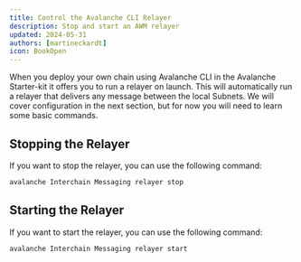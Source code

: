 ```yaml
---
title: Control the Avalanche CLI Relayer
description: Stop and start an AWM relayer
updated: 2024-05-31
authors: [martineckardt]
icon: BookOpen
---
```


When you deploy your own chain using Avalanche CLI in the Avalanche Starter-kit it offers you to run a relayer on launch. This will automatically run a relayer that delivers any message between the local Subnets. We will cover configuration in the next section, but for now you will need to learn some basic commands.

## Stopping the Relayer

If you want to stop the relayer, you can use the following command:

```bash
avalanche Interchain Messaging relayer stop
```

## Starting the Relayer

If you want to start the relayer, you can use the following command:

```bash
avalanche Interchain Messaging relayer start
```